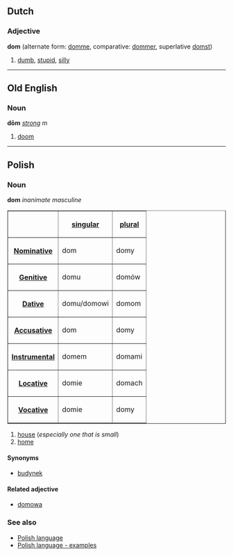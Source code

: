 ==Dutch==
===Adjective===
'''dom''' (alternate form: [[domme]], comparative: [[dommer]], superlative [[domst]])

# [[dumb]], [[stupid]], [[silly]]
----
==Old English==
===Noun===
'''dōm''' ''[[Wiktionary Appendix:Old English strong declension|strong]] m''

#[[doom]]
----
==Polish==
===Noun===
'''dom''' ''inanimate masculine''

<table border=1>
<tr><th><th>[[Polish language - singular number|singular]]<th>[[Polish language - plural number|plural]]</tr>
<tr><th>[[Polish language - nominative|Nominative]]<td>dom<td>domy</tr>
<tr><th>[[Polish language - genitive|Genitive]]<td>domu<td>domów</tr>
<tr><th>[[Polish language - dative|Dative]]<td>domu/domowi<td>domom</tr>
<tr><th>[[Polish language - accusative|Accusative]]<td>dom<td>domy</tr>
<tr><th>[[Polish language - instrumental|Instrumental]]<td>domem<td>domami</tr>
<tr><th>[[Polish language - locative|Locative]]<td>domie<td>domach</tr>
<tr><th>[[Polish language - vocative|Vocative]]<td>domie<td>domy</tr>
</table>

#[[house]] (''especially one that is small'')
#[[home]]

====Synonyms====
*[[budynek]]

====Related adjective====
*[[domowa]]

===See also===
*[[Polish language]]
*[[Polish language - examples]]